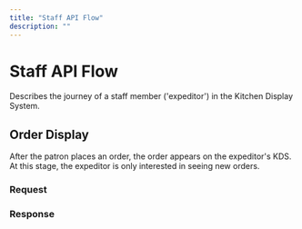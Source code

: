 ```yaml
---
title: "Staff API Flow"
description: ""
---
```


# Staff API Flow

Describes the journey of a staff member ('expeditor') in the Kitchen Display System.

## Order Display

After the patron places an order, the order appears on the expeditor's KDS. At this stage, the expeditor is only interested in seeing new orders.

### Request

### Response